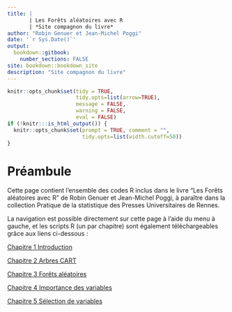 ```yaml
---
title: |
       | Les Forêts aléatoires avec R
       | *Site compagnon du livre*
author: "Robin Genuer et Jean-Michel Poggi"
date: '`r Sys.Date()`'
output:
  bookdown::gitbook:
    number_sections: FALSE
site: bookdown::bookdown_site
description: "Site compagnon du livre"
---
```


```r
knitr::opts_chunk$set(tidy = TRUE,
                      tidy.opts=list(arrow=TRUE),
                      message = FALSE,
                      warning = FALSE,
                      eval = FALSE)
if (!knitr:::is_html_output()) {
  knitr::opts_chunk$set(prompt = TRUE, comment = "",
                        tidy.opts=list(width.cutoff=50))
}
```

# Préambule {-}

Cette page contient l'ensemble des codes R inclus dans le livre "Les Forêts
aléatoires avec R" de Robin Genuer et Jean-Michel Poggi, à paraître dans la
collection Pratique de la statistique des Presses Universitaires de Rennes.
 
La navigation est possible directement sur cette page à l'aide
du menu à gauche, et les scripts R (un par chapitre) sont également
téléchargeables grâce aux liens ci-dessous :

[Chapitre 1 Introduction](01_intro.R)

[Chapitre 2 Arbres CART](02_cart.R)

[Chapitre 3 Forêts aléatoires](03_rf.R)

[Chapitre 4 Importance des variables](04_imp.R)

[Chapitre 5 Sélection de variables](05_vsurf.R)
